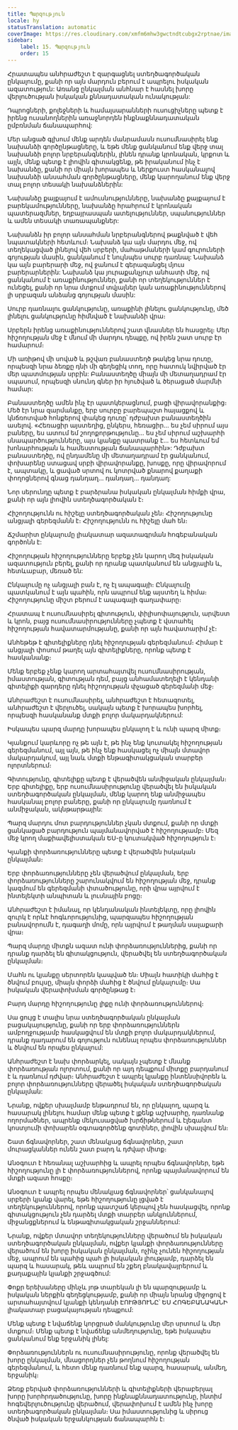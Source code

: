 ```yaml
---
title: Պարզություն
locale: hy
statusTranslation: automatic
coverImage: https://res.cloudinary.com/xmfm6mhw3gwctndtcubgx2rptnae/image/upload/v1740337243/small_cover_educacion_fundamental_a051170f1c.webp
sidebar:
    label: 15. Պարզություն
    order: 15
---
```

Հրատապես անհրաժեշտ է զարգացնել ստեղծագործական ընկալումը, քանի որ այն մարդուն բերում է ապրելու իսկական ազատություն: Առանց ընկալման անհնար է հասնել խորը վերլուծության իսկական քննադատական ունակության:

Դպրոցների, քոլեջների և համալսարանների ուսուցիչները պետք է իրենց ուսանողներին առաջնորդեն ինքնաքննադատական ըմբռնման ճանապարհով:

Մեր անցած գլխում մենք արդեն մանրամասն ուսումնասիրել ենք նախանձի գործընթացները, և եթե մենք ցանկանում ենք վերջ տալ նախանձի բոլոր նրբերանգներին, լինեն դրանք կրոնական, կրքոտ և այլն, մենք պետք է լիովին գիտակցենք, թե իրականում ինչ է նախանձը, քանի որ միայն խորապես և ներքուստ հասկանալով նախանձի անսահման գործընթացները, մենք կարողանում ենք վերջ տալ բոլոր տեսակի նախանձներին:

Նախանձը քայքայում է ամուսնությունները, նախանձը քայքայում է բարեկամությունները, նախանձը հրահրում է կրոնական պատերազմներ, եղբայրասպան ատելություններ, սպանություններ և ամեն տեսակի տառապանքներ:

Նախանձն իր բոլոր անսահման նրբերանգներով թաքնված է վեհ նպատակների հետևում։ Նախանձ կա այն մարդու մեջ, ով տեղեկացված լինելով վեհ սրբերի, մահաթմաների կամ գուրուների գոյության մասին, ցանկանում է նույնպես սուրբ դառնալ: Նախանձ կա այն բարերարի մեջ, ով ջանում է գերազանցել մյուս բարերարներին: Նախանձ կա յուրաքանչյուր անհատի մեջ, ով ցանկանում է առաքինություններ, քանի որ տեղեկություններ է ունեցել, քանի որ նրա մտքում տվյալներ կան առաքինություններով լի սրբազան անձանց գոյության մասին:

Սուրբ դառնալու ցանկությունը, առաքինի լինելու ցանկությունը, մեծ լինելու ցանկությունը հիմնված է նախանձի վրա։

Սրբերն իրենց առաքինություններով շատ վնասներ են հասցրել։ Մեր հիշողության մեջ է մնում մի մարդու դեպքը, ով իրեն շատ սուրբ էր համարում։

Մի առիթով մի սոված և թշվառ բանաստեղծ թակեց նրա դուռը, որպեսզի նրա ձեռքը դնի մի գեղեցիկ տող, որը հատուկ նվիրված էր մեր պատմության սրբին: Բանաստեղծը միայն մի մետաղադրամ էր սպասում, որպեսզի սնունդ գներ իր հյուծված և ծերացած մարմնի համար:

Բանաստեղծը ամեն ինչ էր պատկերացնում, բացի վիրավորանքից։ Մեծ էր նրա զարմանքը, երբ սուրբը բարեպաշտ հայացքով և կնճռոտված հոնքերով փակեց դուռը՝ դժբախտ բանաստեղծին ասելով. «Հեռացիր այստեղից, ընկերս, հեռացիր... ես չեմ սիրում այս բաները, ես ատում եմ շողոքորթությունը... ես չեմ սիրում աշխարհի սնապարծությունները, այս կյանքը պատրանք է... ես հետևում եմ խոնարհության և համեստության ճանապարհին»: Դժբախտ բանաստեղծը, ով ընդամենը մի մետաղադրամ էր ցանկանում, փոխարենը ստացավ սրբի վիրավորանքը, խոսքը, որը վիրավորում է, ապտակը, և ցաված սրտով ու կոտրված քնարով քաղաքի փողոցներով գնաց դանդաղ... դանդաղ... դանդաղ:

Նոր սերունդը պետք է բարձրանա իսկական ընկալման հիմքի վրա, քանի որ այն լիովին ստեղծագործական է։

Հիշողությունն ու հիշելը ստեղծագործական չեն։ Հիշողությունը անցյալի գերեզմանն է։ Հիշողությունն ու հիշելը մահ են։

Ճշմարիտ ընկալումը լիակատար ազատագրման հոգեբանական գործոնն է:

Հիշողության հիշողությունները երբեք չեն կարող մեզ իսկական ազատություն բերել, քանի որ դրանք պատկանում են անցյալին և, հետևաբար, մեռած են:

Ընկալումը ոչ անցյալի բան է, ոչ էլ ապագայի։ Ընկալումը պատկանում է այն պահին, որն ապրում ենք այստեղ և հիմա։ Հիշողությունը միշտ բերում է ապագայի գաղափարը։

Հրատապ է ուսումնասիրել գիտություն, փիլիսոփայություն, արվեստ և կրոն, բայց ուսումնասիրությունները չպետք է վստահել հիշողության հավատարմությանը, քանի որ այն հավատարիմ չէ։

Անհեթեթ է գիտելիքները դնել հիշողության գերեզմանում։ Հիմար է անցյալի փոսում թաղել այն գիտելիքները, որոնք պետք է հասկանանք։

Մենք երբեք չենք կարող արտահայտվել ուսումնասիրության, իմաստության, գիտության դեմ, բայց անհամատեղելի է կենդանի գիտելիքի զարդերը դնել հիշողության փչացած գերեզմանի մեջ։

Անհրաժեշտ է ուսումնասիրել, անհրաժեշտ է հետազոտել, անհրաժեշտ է վերլուծել, սակայն պետք է խորապես խորհել, որպեսզի հասկանանք մտքի բոլոր մակարդակներում:

Իսկապես պարզ մարդը խորապես ընկալող է և ունի պարզ միտք։

Կյանքում կարևորը ոչ թե այն է, թե ինչ ենք կուտակել հիշողության գերեզմանում, այլ այն, թե ինչ ենք հասկացել ոչ միայն մտավոր մակարդակում, այլ նաև մտքի ենթագիտակցական տարբեր ոլորտներում։

Գիտությունը, գիտելիքը պետք է վերածվեն անմիջական ընկալման։ Երբ գիտելիքը, երբ ուսումնասիրությունը վերածվել են իսկական ստեղծագործական ընկալման, մենք կարող ենք անմիջապես հասկանալ բոլոր բաները, քանի որ ընկալումը դառնում է անմիջական, ակնթարթային:

Պարզ մարդու մոտ բարդություններ չկան մտքում, քանի որ մտքի ցանկացած բարդություն պայմանավորված է հիշողությամբ։ Մեզ մեջ կրող մաքիավելիստական ԵՍ-ը կուտակված հիշողություն է։

Կյանքի փորձառությունները պետք է վերածվեն իսկական ընկալման։

Երբ փորձառությունները չեն վերածվում ընկալման, երբ փորձառությունները շարունակվում են հիշողության մեջ, դրանք կազմում են գերեզմանի փտածությունը, որի վրա այրվում է ինտելեկտի անպիտան և լուսնային բոցը։

Անհրաժեշտ է իմանալ, որ կենդանական ինտելեկտը, որը լիովին զուրկ է որևէ հոգևորությունից, պարզապես հիշողության բանավորումն է, դագաղի մոմը, որն այրվում է թաղման սալաքարի վրա։

Պարզ մարդը միտքն ազատ ունի փորձառություններից, քանի որ դրանք դարձել են գիտակցություն, վերածվել են ստեղծագործական ընկալման։

Մահն ու կյանքը սերտորեն կապված են։ Միայն հատիկի մահից է ծնվում բույսը, միայն փորձի մահից է ծնվում ընկալումը։ Սա իսկական վերափոխման գործընթաց է։

Բարդ մարդը հիշողությունը լիքը ունի փորձառություններով։

Սա ցույց է տալիս նրա ստեղծագործական ընկալման բացակայությունը, քանի որ երբ փորձառություններն ամբողջությամբ հասկացվում են մտքի բոլոր մակարդակներում, դրանք դադարում են գոյություն ունենալ որպես փորձառություններ և ծնվում են որպես ընկալում:

Անհրաժեշտ է նախ փորձարկել, սակայն չպետք է մնանք փորձառության ոլորտում, քանի որ այդ դեպքում միտքը բարդանում է և դառնում դժվար։ Անհրաժեշտ է ապրել կյանքը ինտենսիվորեն և բոլոր փորձառությունները վերածել իսկական ստեղծագործական ընկալման:

Նրանք, ովքեր սխալմամբ ենթադրում են, որ ընկալող, պարզ և հասարակ լինելու համար մենք պետք է լքենք աշխարհը, դառնանք ողորմածներ, ապրենք մեկուսացված խրճիթներում և էլեգանտ կոստյումի փոխարեն օգտագործենք գոտիներ, լիովին սխալվում են։

Շատ ճգնավորներ, շատ մենակյաց ճգնավորներ, շատ մուրացկաններ ունեն շատ բարդ և դժվար միտք։

Անօգուտ է հեռանալ աշխարհից և ապրել որպես ճգնավորներ, եթե հիշողությունը լի է փորձառություններով, որոնք պայմանավորում են մտքի ազատ հոսքը։

Անօգուտ է ապրել որպես մենակյաց ճգնավորներ՝ ցանկանալով սրբերի կյանք վարել, եթե հիշողությունը լցված է տեղեկություններով, որոնք պատշաճ կերպով չեն հասկացվել, որոնք գիտակցություն չեն դարձել մտքի տարբեր անկյուններում, միջանցքներում և ենթագիտակցական շրջաններում:

Նրանք, ովքեր մտավոր տեղեկությունները վերածում են իսկական ստեղծագործական ընկալման, ովքեր կյանքի փորձառությունները վերածում են խորը իսկական ընկալման, ոչինչ չունեն հիշողության մեջ, ապրում են պահից պահ լի իսկական լիությամբ, դարձել են պարզ և հասարակ, թեև ապրում են շքեղ բնակավայրերում և քաղաքային կյանքի շրջագծում:

Փոքր երեխաները մինչև յոթ տարեկան լի են պարզությամբ և իսկական ներքին գեղեցկությամբ, քանի որ միայն նրանց միջոցով է արտահայտվում կյանքի կենդանի ԷՈՒԹՅՈՒՆԸ՝ ԵՍ ՀՈԳԵԲԱՆԱԿԱՆԻ լիակատար բացակայության դեպքում:

Մենք պետք է նվաճենք կորցրած մանկությունը մեր սրտում և մեր մտքում։ Մենք պետք է նվաճենք անմեղությունը, եթե իսկապես ցանկանում ենք երջանիկ լինել:

Փորձառություններն ու ուսումնասիրությունը, որոնք վերածվել են խորը ընկալման, մնացորդներ չեն թողնում հիշողության գերեզմանում, և հետո մենք դառնում ենք պարզ, հասարակ, անմեղ, երջանիկ։

Ձեռք բերված փորձառությունների և գիտելիքների վերաբերյալ խորը խորհրդածությունը, խորը ինքնաքննադատությունը, ինտիմ հոգեվերլուծությունը վերածում, վերափոխում է ամեն ինչ խորը ստեղծագործական ընկալման։ Սա իմաստությունից և սիրուց ծնված իսկական երջանկության ճանապարհն է։

